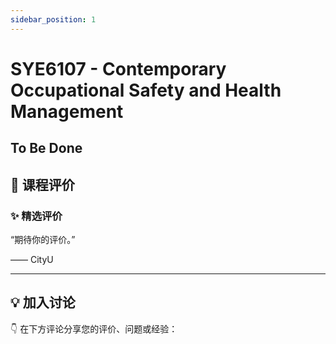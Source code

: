 ```yaml
---
sidebar_position: 1
---
```



# SYE6107 - Contemporary Occupational Safety and Health Management

## To Be Done

## **💬 课程评价**

### ✨ **精选评价**
<div className={commentStyles.commentBox}>
    <p className={commentStyles.commentText}>
        “期待你的评价。”
    </p>
    <p className={commentStyles.commentAuthor}>—— CityU</p>
</div>

---

## **💡 加入讨论**

👇 在下方评论分享您的评价、问题或经验：
<Utterances />
